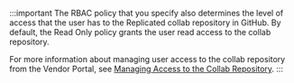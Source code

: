 :::important
The RBAC policy that you specify also determines the level of access that the user has to the Replicated collab repository in GitHub. By default, the Read Only policy grants the user read access to the collab repository.

For more information about managing user access to the collab repository from the Vendor Portal, see [Managing Access to the Collab Repository](team-management-github-username).
:::
